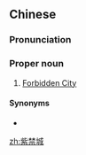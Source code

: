 ==Chinese==
{{zh-forms}}

===Pronunciation===
{{zh-pron
|m=Zǐjìnchéng
|c=zi2 gam3 sing4
|mn=Chí-kìm-siâⁿ
|cat=propn
}}

===Proper noun===
{{zh-proper noun}}

# [[Forbidden City]]

====Synonyms====
* {{zh-l|故宮}}

[[zh:紫禁城]]